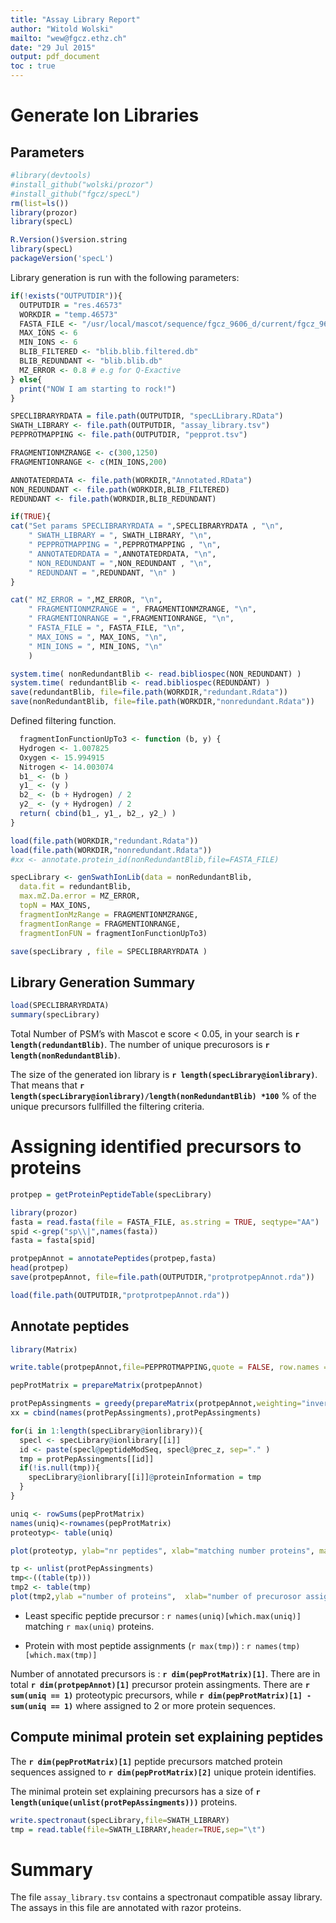 ```yaml
---
title: "Assay Library Report"
author: "Witold Wolski"
mailto: "wew@fgcz.ethz.ch"
date: "29 Jul 2015"
output: pdf_document
toc : true
---
```



# Generate Ion Libraries

## Parameters

```r
#library(devtools)
#install_github("wolski/prozor")
#install_github("fgcz/specL")
rm(list=ls())
library(prozor)
library(specL)

```

```r
R.Version()$version.string
library(specL)
packageVersion('specL')
```

Library generation is run with the following parameters:

```r
if(!exists("OUTPUTDIR")){
  OUTPUTDIR = "res.46573"
  WORKDIR = "temp.46573"
  FASTA_FILE <- "/usr/local/mascot/sequence/fgcz_9606_d/current/fgcz_9606_d_20140506.fasta"
  MAX_IONS <- 6
  MIN_IONS <- 6
  BLIB_FILTERED <- "blib.blib.filtered.db"
  BLIB_REDUNDANT <- "blib.blib.db"
  MZ_ERROR <- 0.8 # e.g for Q-Exactive
} else{
  print("NOW I am starting to rock!")
}

SPECLIBRARYRDATA = file.path(OUTPUTDIR, "specLLibrary.RData")
SWATH_LIBRARY <- file.path(OUTPUTDIR, "assay_library.tsv")
PEPPROTMAPPING <- file.path(OUTPUTDIR, "pepprot.tsv")

FRAGMENTIONMZRANGE <- c(300,1250)
FRAGMENTIONRANGE <- c(MIN_IONS,200)

ANNOTATEDRDATA <- file.path(WORKDIR,"Annotated.RData")
NON_REDUNDANT <- file.path(WORKDIR,BLIB_FILTERED)
REDUNDANT <- file.path(WORKDIR,BLIB_REDUNDANT)

if(TRUE){
cat("Set params SPECLIBRARYRDATA = ",SPECLIBRARYRDATA , "\n",
    " SWATH_LIBRARY = ", SWATH_LIBRARY, "\n", 
    " PEPPROTMAPPING = ",PEPPROTMAPPING , "\n",
    " ANNOTATEDRDATA = ",ANNOTATEDRDATA, "\n",
    " NON_REDUNDANT = ",NON_REDUNDANT , "\n",
    " REDUNDANT = ",REDUNDANT, "\n" )
}
```

```r
cat(" MZ_ERROR = ",MZ_ERROR, "\n",
    " FRAGMENTIONMZRANGE = ", FRAGMENTIONMZRANGE, "\n",
    " FRAGMENTIONRANGE = ",FRAGMENTIONRANGE, "\n",
    " FASTA_FILE = ", FASTA_FILE, "\n",
    " MAX_IONS = ", MAX_IONS, "\n",
    " MIN_IONS = ", MIN_IONS, "\n"
    )

```

```r
system.time( nonRedundantBlib <- read.bibliospec(NON_REDUNDANT) )
system.time( redundantBlib <- read.bibliospec(REDUNDANT) )
save(redundantBlib, file=file.path(WORKDIR,"redundant.Rdata"))
save(nonRedundantBlib, file=file.path(WORKDIR,"nonredundant.Rdata"))

```


Defined filtering function.

```r
  fragmentIonFunctionUpTo3 <- function (b, y) {
  Hydrogen <- 1.007825
  Oxygen <- 15.994915
  Nitrogen <- 14.003074
  b1_ <- (b )
  y1_ <- (y )
  b2_ <- (b + Hydrogen) / 2
  y2_ <- (y + Hydrogen) / 2 
  return( cbind(b1_, y1_, b2_, y2_) )
}

```

```r
load(file.path(WORKDIR,"redundant.Rdata"))
load(file.path(WORKDIR,"nonredundant.Rdata"))
#xx <- annotate.protein_id(nonRedundantBlib,file=FASTA_FILE)
```

```r
specLibrary <- genSwathIonLib(data = nonRedundantBlib,
  data.fit = redundantBlib,
  max.mZ.Da.error = MZ_ERROR,
  topN = MAX_IONS,
  fragmentIonMzRange = FRAGMENTIONMZRANGE,
  fragmentIonRange = FRAGMENTIONRANGE,
  fragmentIonFUN = fragmentIonFunctionUpTo3)

save(specLibrary , file = SPECLIBRARYRDATA )


```

## Library Generation Summary

```r
load(SPECLIBRARYRDATA)
summary(specLibrary)
```

Total Number of PSM's with Mascot e score < 0.05, in your search is __`r length(redundantBlib)`__. The number of unique precurosors is __`r length(nonRedundantBlib)`__.

The size of the generated ion library is __`r length(specLibrary@ionlibrary)`__. 
That means that __`r length(specLibrary@ionlibrary)/length(nonRedundantBlib) *100`__ % of the unique precursors fullfilled the filtering criteria.

# Assigning identified precursors to proteins

```r
protpep = getProteinPeptideTable(specLibrary)

```

```r
library(prozor)
fasta = read.fasta(file = FASTA_FILE, as.string = TRUE, seqtype="AA")
spid <-grep("sp\\|",names(fasta))
fasta = fasta[spid]

protpepAnnot = annotatePeptides(protpep,fasta)
head(protpep)
save(protpepAnnot, file=file.path(OUTPUTDIR,"protprotpepAnnot.rda"))

```


```r
load(file.path(OUTPUTDIR,"protprotpepAnnot.rda"))
```

## Annotate peptides

```r
library(Matrix)

write.table(protpepAnnot,file=PEPPROTMAPPING,quote = FALSE, row.names = FALSE,sep="\t")

pepProtMatrix = prepareMatrix(protpepAnnot)

protPepAssingments = greedy(prepareMatrix(protpepAnnot,weighting="inverse"))
xx = cbind(names(protPepAssingments),protPepAssingments)

for(i in 1:length(specLibrary@ionlibrary)){
  specl <- specLibrary@ionlibrary[[i]]
  id <- paste(specl@peptideModSeq, specl@prec_z, sep="." )
  tmp = protPepAssingments[[id]]
  if(!is.null(tmp)){
    specLibrary@ionlibrary[[i]]@proteinInformation = tmp
  }
}

uniq <- rowSums(pepProtMatrix)
names(uniq)<-rownames(pepProtMatrix)
proteotyp<- table(uniq)

plot(proteotyp, ylab="nr peptides", xlab="matching number proteins", main="proteotypic")

tp <- unlist(protPepAssingments)
tmp<-((table(tp)))
tmp2 <- table(tmp)
plot(tmp2,ylab ="number of proteins",  xlab="number of precurosor assignments" , main="single hit wonders")

```

- Least specific peptide precursor : `r names(uniq)[which.max(uniq)]` matching 
`r max(uniq)` proteins.

- Protein with most peptide assignments (`r max(tmp)`) : `r names(tmp)[which.max(tmp)]`  


Number of annotated precursors is : __`r dim(pepProtMatrix)[1]`__.
There are in total __`r dim(protpepAnnot)[1]`__ precursor protein assingments.
There are __`r sum(uniq == 1)`__ proteotypic precursors, while __`r dim(pepProtMatrix)[1] - sum(uniq == 1)`__ where assigned to 2 or more protein sequences.

## Compute minimal protein set explaining peptides

The __`r dim(pepProtMatrix)[1]`__ peptide precursors matched protein sequences assigned to __`r dim(pepProtMatrix)[2]`__ unique protein identifies.

The minimal protein set explaining precursors has a size of __`r length(unique(unlist(protPepAssingments)))`__ proteins.

```r
write.spectronaut(specLibrary,file=SWATH_LIBRARY)
tmp = read.table(file=SWATH_LIBRARY,header=TRUE,sep="\t")

```


# Summary

The file `assay_library.tsv` contains a spectronaut compatible assay library. The assays in this file are annotated with razor proteins.


